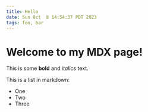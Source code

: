 ```yaml
---
title: Hello
date: Sun Oct  8 14:54:37 PDT 2023
tags: foo, bar
---
```


# Welcome to my MDX page!

This is some **bold** and _italics_ text.

This is a list in markdown:

- One
- Two
- Three
